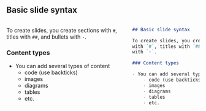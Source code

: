## Basic slide syntax

:::: {.columns}

::: {.column}
To create slides, you create sections 
with `#`, titles with `##`, and bullets 
with `-`.

### Content types

- You can add several types of content
    - code (use backticks)
    - images
    - diagrams
    - tables
    - etc.
:::

::: {.column}

```markdown
## Basic slide syntax

To create slides, you create sections 
with `#`, titles with `##`, and bullets 
with `-`.

### Content types

- You can add several types of content
    - code (use backticks)
    - images
    - diagrams
    - tables
    - etc.
```
:::
::::
